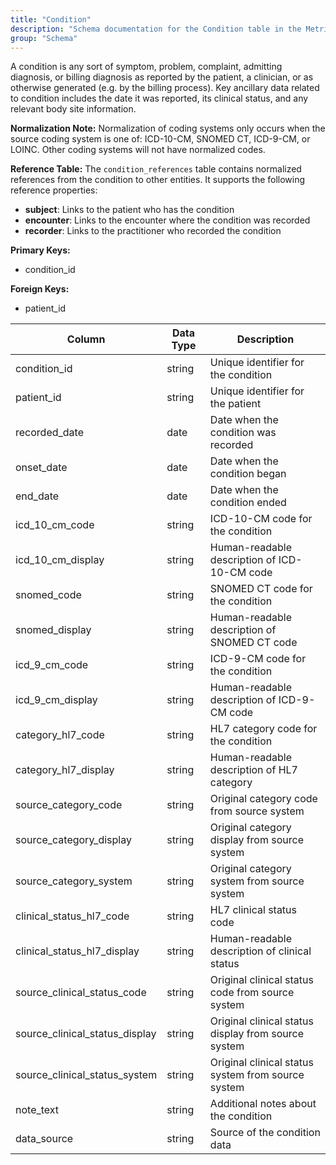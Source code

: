 ```yaml
---
title: "Condition"
description: "Schema documentation for the Condition table in the Metriport data model"
group: "Schema"
---
```


A condition is any sort of symptom, problem, complaint, admitting diagnosis, or billing diagnosis as reported by the patient, a clinician, or as otherwise generated (e.g. by the billing process). Key ancillary data related to condition includes the date it was reported, its clinical status, and any relevant body site information.

**Normalization Note:**
Normalization of coding systems only occurs when the source coding system is one of: ICD-10-CM, SNOMED CT, ICD-9-CM, or LOINC. Other coding systems will not have normalized codes.

**Reference Table:**
The `condition_references` table contains normalized references from the condition to other entities. It supports the following reference properties:
* **subject**: Links to the patient who has the condition
* **encounter**: Links to the encounter where the condition was recorded
* **recorder**: Links to the practitioner who recorded the condition

**Primary Keys:**
* condition_id

**Foreign Keys:**
* patient_id

| Column | Data Type | Description |
| ------ | --------- | ----------- |
| condition_id | string | Unique identifier for the condition |
| patient_id | string | Unique identifier for the patient |
| recorded_date | date | Date when the condition was recorded |
| onset_date | date | Date when the condition began |
| end_date | date | Date when the condition ended |
| icd_10_cm_code | string | ICD-10-CM code for the condition |
| icd_10_cm_display | string | Human-readable description of ICD-10-CM code |
| snomed_code | string | SNOMED CT code for the condition |
| snomed_display | string | Human-readable description of SNOMED CT code |
| icd_9_cm_code | string | ICD-9-CM code for the condition |
| icd_9_cm_display | string | Human-readable description of ICD-9-CM code |
| category_hl7_code | string | HL7 category code for the condition |
| category_hl7_display | string | Human-readable description of HL7 category |
| source_category_code | string | Original category code from source system |
| source_category_display | string | Original category display from source system |
| source_category_system | string | Original category system from source system |
| clinical_status_hl7_code | string | HL7 clinical status code |
| clinical_status_hl7_display | string | Human-readable description of clinical status |
| source_clinical_status_code | string | Original clinical status code from source system |
| source_clinical_status_display | string | Original clinical status display from source system |
| source_clinical_status_system | string | Original clinical status system from source system |
| note_text | string | Additional notes about the condition |
| data_source | string | Source of the condition data |
